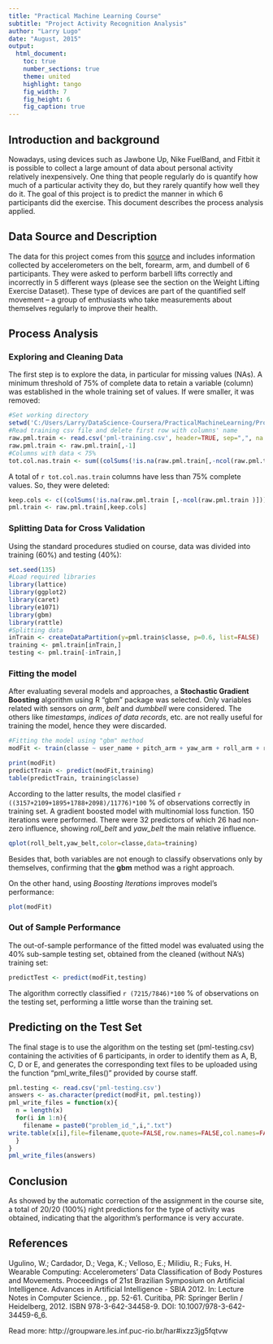 ```yaml
---
title: "Practical Machine Learning Course"
subtitle: "Project Activity Recognition Analysis" 
author: "Larry Lugo"
date: "August, 2015"
output: 
  html_document:
    toc: true
    number_sections: true
    theme: united
    highlight: tango
    fig_width: 7
    fig_height: 6
    fig_caption: true
---
```


## Introduction and background
Nowadays, using devices such as Jawbone Up, Nike FuelBand, and Fitbit it is possible to collect a large amount of data about personal activity relatively inexpensively. One thing that people regularly do is quantify how much of a particular activity they do, but they rarely quantify how well they do it. 
The goal of this project is to predict the manner in which 6 participants did the exercise. This document describes the process analysis applied.

## Data Source and Description
The data for this project comes from this [source](http://groupware.les.inf.puc-rio.br/har) and includes information collected by accelerometers on the belt, forearm, arm, and dumbell of 6 participants. They were asked to perform barbell lifts correctly and incorrectly in 5 different ways (please see the section on the Weight Lifting Exercise Dataset). 
These type of devices are part of the quantified self movement – a group of enthusiasts who take measurements about themselves regularly to improve their health.

## Process Analysis

### Exploring and Cleaning Data
The first step is to explore the data, in particular for missing values (NAs). A minimum threshold of 75% of complete data to retain a variable (column) was established in the whole training set of values. If were smaller, it was removed:

```r
#Set working directory
setwd('C:/Users/Larry/DataScience-Coursera/PracticalMachineLearning/Project')
#Read training csv file and delete first row with columns' name
raw.pml.train <- read.csv('pml-training.csv', header=TRUE, sep=",", na.strings=c("NA",""))
raw.pml.train <- raw.pml.train[,-1]
#Columns with data < 75%
tot.col.nas.train <- sum((colSums(!is.na(raw.pml.train[,-ncol(raw.pml.train)])) < 0.75*nrow(raw.pml.train)))
```
A total of `r tot.col.nas.train` columns have less than 75% complete values. So, they were deleted: 

```r
keep.cols <- c((colSums(!is.na(raw.pml.train [,-ncol(raw.pml.train )])) >= 0.75*nrow(raw.pml.train )))
pml.train <- raw.pml.train[,keep.cols]
```

### Splitting Data for Cross Validation
Using the standard procedures studied on course, data was divided into training (60%) and testing (40%):

```r
set.seed(135)
#Load required libraries
library(lattice)
library(ggplot2)
library(caret)
library(e1071)
library(gbm)
library(rattle)
#Splitting data
inTrain <- createDataPartition(y=pml.train$classe, p=0.6, list=FALSE)
training <- pml.train[inTrain,]
testing <- pml.train[-inTrain,]
```

### Fitting the model

After evaluating several models and approaches, a **Stochastic Gradient Boosting** algorithm using R "gbm" package was selected. Only variables related with sensors on *arm*, *belt* and *dumbbell* were considered. The others like *timestamps*, *indices of data records*, etc. are not really useful for training the model, hence they were discarded. 

```r
#Fitting the model using "gbm" method
modFit <- train(classe ~ user_name + pitch_arm + yaw_arm + roll_arm + roll_belt + pitch_belt + yaw_belt + gyros_belt_x + gyros_belt_y + gyros_belt_z + accel_belt_x + accel_belt_y + accel_belt_z + magnet_belt_x + magnet_belt_y + magnet_belt_z + gyros_arm_x + gyros_arm_y + gyros_arm_z + accel_arm_x + accel_arm_y + accel_arm_z + magnet_arm_x + magnet_arm_y + magnet_arm_z + roll_dumbbell + pitch_dumbbell + yaw_dumbbell, method="gbm", data=training, verbose=FALSE)
```

```r
print(modFit)
predictTrain <- predict(modFit,training)
table(predictTrain, training$classe)
```
According to the latter results, the model clasified `r ((3157+2109+1895+1788+2098)/11776)*100` % of observations correctly in training set. A gradient boosted model with multinomial loss function.
150 iterations were performed. There were 32 predictors of which 26 had non-zero influence, showing *roll_belt* and *yaw_belt* the main relative influence. 

```r
qplot(roll_belt,yaw_belt,color=classe,data=training)
```
Besides that, both variables are not enough to classify observations only by themselves, confirming that the **gbm** method was a right approach.

On the other hand, using *Boosting Iterations* improves model's performance:

```r
plot(modFit)
```

### Out of Sample Performance

The out-of-sample performance of the fitted model was evaluated using the 40% sub-sample testing set, obtained from the cleaned (without NA's) training set:

```r
predictTest <- predict(modFit,testing)
```
The algorithm correctly classified `r (7215/7846)*100` % of observations on the testing set, performing a little worse than the training set.

## Predicting on the Test Set
The final stage is to use the algorithm on the testing set (pml-testing.csv) containing the activities of 6 participants, in order to identify them as A, B, C, D or E, and generates the corresponding text files to be uploaded using the function "pml_write_files()" provided by course staff. 

```r
pml.testing <- read.csv('pml-testing.csv')
answers <- as.character(predict(modFit, pml.testing))
pml_write_files = function(x){
  n = length(x)
  for(i in 1:n){
    filename = paste0("problem_id_",i,".txt")
write.table(x[i],file=filename,quote=FALSE,row.names=FALSE,col.names=FALSE)
  }
}
pml_write_files(answers)
```

## Conclusion
As showed by the automatic correction of the assignment in the course site, a total of 20/20 (100%) right predictions for the type of activity was obtained, indicating that the algorithm's performance is very accurate.

## References
Ugulino, W.; Cardador, D.; Vega, K.; Velloso, E.; Milidiu, R.; Fuks, H. Wearable Computing: Accelerometers' Data Classification of Body Postures and Movements. Proceedings of 21st Brazilian Symposium on Artificial Intelligence. Advances in Artificial Intelligence - SBIA 2012. In: Lecture Notes in Computer Science. , pp. 52-61. Curitiba, PR: Springer Berlin / Heidelberg, 2012. ISBN 978-3-642-34458-9. DOI: 10.1007/978-3-642-34459-6_6. 

Read more: http://groupware.les.inf.puc-rio.br/har#ixzz3jg5fqtvw


